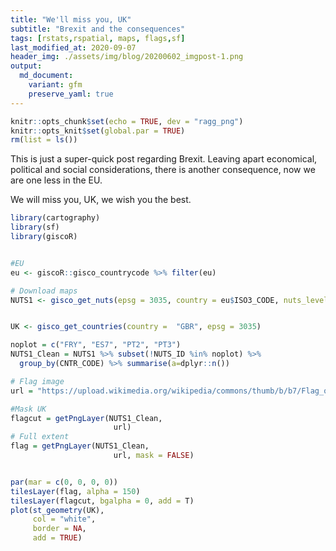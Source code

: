 ```yaml
---
title: "We'll miss you, UK"
subtitle: "Brexit and the consequences"
tags: [rstats,rspatial, maps, flags,sf]
last_modified_at: 2020-09-07
header_img: ./assets/img/blog/20200602_imgpost-1.png
output: 
  md_document:
    variant: gfm
    preserve_yaml: true
---
```





```r
knitr::opts_chunk$set(echo = TRUE, dev = "ragg_png")
knitr::opts_knit$set(global.par = TRUE)
rm(list = ls())


```


This is just a super-quick post regarding Brexit. Leaving apart economical, political and social considerations, there is another consequence, now we are one less in the EU.

We will miss you, UK, we wish you the best.

```r


library(cartography)
library(sf)
library(giscoR)


#EU
eu <- giscoR::gisco_countrycode %>% filter(eu)

# Download maps
NUTS1 <- gisco_get_nuts(epsg = 3035, country = eu$ISO3_CODE, nuts_level = 1)


UK <- gisco_get_countries(country =  "GBR", epsg = 3035)

noplot = c("FRY", "ES7", "PT2", "PT3")
NUTS1_Clean = NUTS1 %>% subset(!NUTS_ID %in% noplot) %>%
  group_by(CNTR_CODE) %>% summarise(a=dplyr::n())

# Flag image
url = "https://upload.wikimedia.org/wikipedia/commons/thumb/b/b7/Flag_of_Europe.svg/800px-Flag_of_Europe.svg.png"

#Mask UK
flagcut = getPngLayer(NUTS1_Clean,
                       url)
# Full extent
flag = getPngLayer(NUTS1_Clean,
                       url, mask = FALSE)


par(mar = c(0, 0, 0, 0))
tilesLayer(flag, alpha = 150)
tilesLayer(flagcut, bgalpha = 0, add = T)
plot(st_geometry(UK),
     col = "white",
     border = NA,
     add = TRUE)
```

